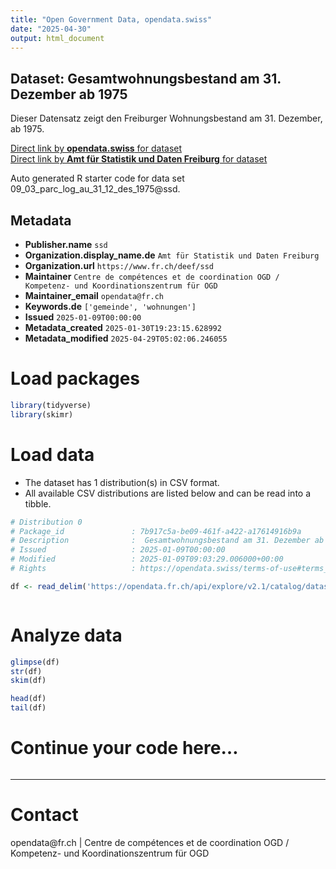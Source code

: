 ```yaml
---
title: "Open Government Data, opendata.swiss"
date: "2025-04-30"
output: html_document
---
```


## Dataset: Gesamtwohnungsbestand am 31. Dezember ab 1975

Dieser Datensatz zeigt den Freiburger Wohnungsbestand am 31. Dezember, ab 1975.

[Direct link by **opendata.swiss** for dataset](https://opendata.swiss/de/dataset/gesamtwohnungsbestand-am-31-dezember-ab-1975)<br>
[Direct link by **Amt für Statistik und Daten Freiburg** for dataset](https://opendata.fr.ch/explore/dataset/09_03_parc_log_au_31_12_des_1975/)

Auto generated R starter code for data set 09_03_parc_log_au_31_12_des_1975@ssd.

## Metadata

- **Publisher.name** `ssd`
- **Organization.display_name.de** `Amt für Statistik und Daten Freiburg`
- **Organization.url** `https://www.fr.ch/deef/ssd`
- **Maintainer** `Centre de compétences et de coordination OGD / Kompetenz- und Koordinationszentrum für OGD`
- **Maintainer_email** `opendata@fr.ch`
- **Keywords.de** `['gemeinde', 'wohnungen']`
- **Issued** `2025-01-09T00:00:00`
- **Metadata_created** `2025-01-30T19:23:15.628992`
- **Metadata_modified** `2025-04-29T05:02:06.246055`


# Load packages

```r

library(tidyverse)
library(skimr)

```

# Load data

-   The dataset has 1 distribution(s) in CSV format.
-   All available CSV distributions are listed below and can be read into a tibble.

```r

# Distribution 0
# Package_id               : 7b917c5a-be09-461f-a422-a17614916b9a
# Description              :  Gesamtwohnungsbestand am 31. Dezember ab 1975 (csv)
# Issued                   : 2025-01-09T00:00:00
# Modified                 : 2025-01-09T09:03:29.006000+00:00
# Rights                   : https://opendata.swiss/terms-of-use#terms_by

df <- read_delim('https://opendata.fr.ch/api/explore/v2.1/catalog/datasets/09_03_parc_log_au_31_12_des_1975/exports/csv?use_labels=true')



```

# Analyze data

```r

glimpse(df)
str(df)
skim(df)

head(df)
tail(df)

```

# Continue your code here...

```r

```

------------------------------------------------------------------------

# Contact

opendata@fr.ch | Centre de compétences et de coordination OGD / Kompetenz- und Koordinationszentrum für OGD
